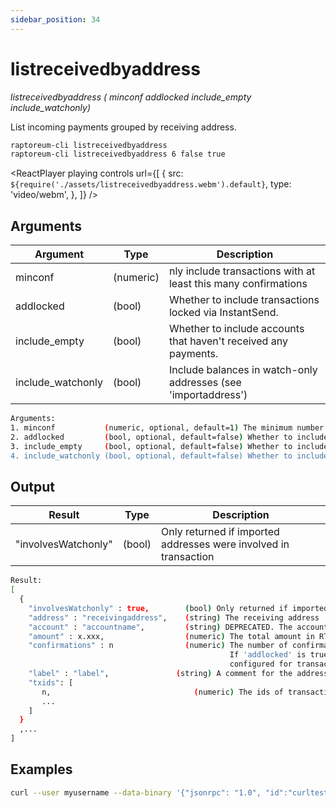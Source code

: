```yaml
---
sidebar_position: 34
---
```



# listreceivedbyaddress

_listreceivedbyaddress ( minconf addlocked include_empty include_watchonly)_

List incoming payments grouped by receiving address.

```bash
raptoreum-cli listreceivedbyaddress
raptoreum-cli listreceivedbyaddress 6 false true
```

<ReactPlayer
  playing
  controls
  url={[
    {
      src: `${require('./assets/listreceivedbyaddress.webm').default}`,
      type: 'video/webm',
    },
  ]}
/>

## Arguments

| Argument          | Type      | Description                                                     |
| ----------------- | --------- | --------------------------------------------------------------- |
| minconf           | (numeric) | nly include transactions with at least this many confirmations  |
| addlocked         | (bool)    | Whether to include transactions locked via InstantSend.         |
| include_empty     | (bool)    | Whether to include accounts that haven't received any payments. |
| include_watchonly | (bool)    | Include balances in watch-only addresses (see 'importaddress')  |

```bash
Arguments:
1. minconf           (numeric, optional, default=1) The minimum number of confirmations before payments are included.
2. addlocked         (bool, optional, default=false) Whether to include transactions locked via InstantSend.
3. include_empty     (bool, optional, default=false) Whether to include addresses that haven't received any payments.
4. include_watchonly (bool, optional, default=false) Whether to include watch-only addresses (see 'importaddress').
```

## Output

| Result              | Type   | Description                                                      |
| ------------------- | ------ | ---------------------------------------------------------------- |
| "involvesWatchonly" | (bool) | Only returned if imported addresses were involved in transaction |

```bash
Result:
[
  {
    "involvesWatchonly" : true,        (bool) Only returned if imported addresses were involved in transaction
    "address" : "receivingaddress",    (string) The receiving address
    "account" : "accountname",         (string) DEPRECATED. The account of the receiving address. The default account is "".
    "amount" : x.xxx,                  (numeric) The total amount in RTM received by the address
    "confirmations" : n                (numeric) The number of confirmations of the most recent transaction included.
                                                 If 'addlocked' is true, the number of confirmations can be less than
                                                 configured for transactions locked via InstantSend
    "label" : "label",               (string) A comment for the address/transaction, if any
    "txids": [
       n,                                (numeric) The ids of transactions received with the address
       ...
    ]
  }
  ,...
]
```

## Examples

```bash
curl --user myusername --data-binary '{"jsonrpc": "1.0", "id":"curltest", "method": "listreceivedbyaddress", "params": [6, false, true, true] }' -H 'content-type: text/plain;' http://127.0.0.1:9998/
```
